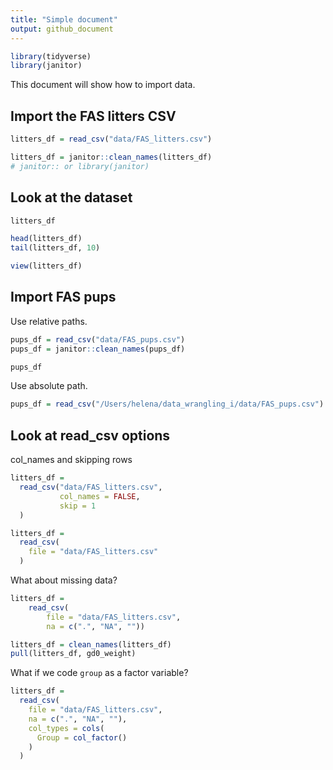 ```yaml
---
title: "Simple document"
output: github_document
---
```


```r
library(tidyverse)
library(janitor)
```

This document will show how to import data.

## Import the FAS litters CSV

```r
litters_df = read_csv("data/FAS_litters.csv")

litters_df = janitor::clean_names(litters_df)
# janitor:: or library(janitor)
```

## Look at the dataset

```r
litters_df

head(litters_df)
tail(litters_df, 10)
```

```r
view(litters_df)
```

## Import FAS pups

Use relative paths.

```r
pups_df = read_csv("data/FAS_pups.csv")
pups_df = janitor::clean_names(pups_df)

pups_df
```

Use absolute path.

```r
pups_df = read_csv("/Users/helena/data_wrangling_i/data/FAS_pups.csv")
```

## Look at read_csv options

col_names and skipping rows

```r
litters_df = 
  read_csv("data/FAS_litters.csv",
           col_names = FALSE,
           skip = 1
  )
```

```r
litters_df = 
  read_csv(
    file = "data/FAS_litters.csv"
  )
```

What about missing data?

```r
litters_df = 
    read_csv(
        file = "data/FAS_litters.csv",
        na = c(".", "NA", ""))

litters_df = clean_names(litters_df)
pull(litters_df, gd0_weight)
```

What if we code `group` as a factor variable?

```r
litters_df = 
  read_csv(
    file = "data/FAS_litters.csv",
    na = c(".", "NA", ""),
    col_types = cols(
      Group = col_factor()
    )
  )
```









